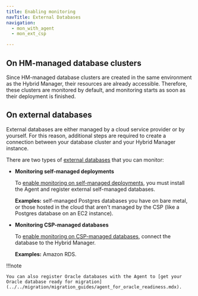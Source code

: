 ```yaml
---
title: Enabling monitoring
navTitle: External Databases
navigation:
  - mon_with_agent
  - mon_ext_csp

---
```


## On HM-managed database clusters

Since HM-managed database clusters are created in the same environment as the Hybrid Manager, their resources are already accessible. Therefore, these clusters are monitored by default, and monitoring starts as soon as their deployment is finished.

## On external databases

External databases are either managed by a cloud service provider or by yourself. For this reason, additional steps are required to create a connection between your database cluster and your Hybrid Manager instance.

There are two types of [external databases](/terminology.md/#external-clusters) that you can monitor:

-   **Monitoring self-managed deployments** 

    To [enable monitoring on self-managed deployments](mon_with_agent), you must install the Agent and register external self-managed databases.

    **Examples:** self-managed Postgres databases you have on bare metal, or those hosted in the cloud that aren't managed by the CSP (like a Postgres database on an EC2 instance).


-   **Monitoring CSP-managed databases**

    To [enable monitoring on CSP-managed databases](mon_ext_csp), connect the database to the Hybrid Manager.

    **Examples:** Amazon RDS.

!!!note

    You can also register Oracle databases with the Agent to [get your Oracle database ready for migration](../../migration/migration_guides/agent_for_oracle_readiness.mdx).
